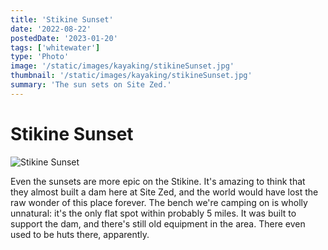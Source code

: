 ```yaml
---
title: 'Stikine Sunset'
date: '2022-08-22'
postedDate: '2023-01-20'
tags: ['whitewater']
type: 'Photo'
image: '/static/images/kayaking/stikineSunset.jpg'
thumbnail: '/static/images/kayaking/stikineSunset.jpg'
summary: 'The sun sets on Site Zed.'
---
```


# Stikine Sunset

![Stikine Sunset](/static/images/kayaking/stikineSunset.jpg)

Even the sunsets are more epic on the Stikine. It's amazing to think that they almost built a dam here at Site Zed, and the world would have lost the raw wonder of this place forever. The bench we're camping on is wholly unnatural: it's the only flat spot within probably 5 miles. It was built to support the dam, and there's still old equipment in the area. There even used to be huts there, apparently.

